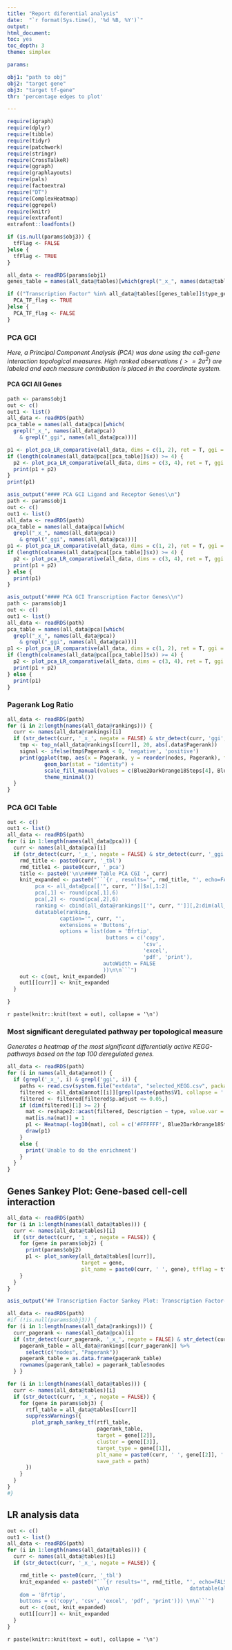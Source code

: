 ```yaml
---
title: "Report diferential analysis"
date:  "`r format(Sys.time(), '%d %B, %Y')`"
output:
html_document:
toc: yes
toc_depth: 3
theme: simplex

params:

obj1: "path to obj"
obj2: "target gene"
obj3: "target tf-gene"
thr: 'percentage edges to plot'

---
```


```r
require(igraph)
require(dplyr)
require(tibble)
require(tidyr)
require(patchwork)
require(stringr)
require(CrossTalkeR)
require(ggraph)
require(graphlayouts)
require(pals)
require(factoextra)
require("DT")
require(ComplexHeatmap)
require(ggrepel)
require(knitr)
require(extrafont)
extrafont::loadfonts()

if (is.null(params$obj3)) {
  tfFlag <- FALSE
}else {
  tfFlag <- TRUE
}

all_data <- readRDS(params$obj1)
genes_table = names(all_data@tables)[which(grepl("_x_", names(data@tables)))]

if (("Transcription Factor" %in% all_data@tables[[genes_table]]$type_gene_A) | ("Transcription Factor" %in% all_data@tables[[genes_table]]$type_gene_A)) {
  PCA_TF_flag <- TRUE
}else {
  PCA_TF_flag <- FALSE
}

```



### PCA GCI

*Here, a Principal Component Analysis (PCA) was done using the cell-gene interaction topological measures. High ranked observations $(>=2\sigma^{2})$ are labeled and each measure contribution is placed in the coordinate system.*

#### PCA GCI All Genes

```r
path <- params$obj1
out <- c()
out1 <- list()
all_data <- readRDS(path)
pca_table = names(all_data@pca)[which(
  grepl("_x_", names(all_data@pca))
    & grepl("_ggi", names(all_data@pca)))]

p1 <- plot_pca_LR_comparative(all_data, dims = c(1, 2), ret = T, ggi = TRUE, include_tf = PCA_TF_flag)
if (length(colnames(all_data@pca[[pca_table]]$x)) >= 4) {
  p2 <- plot_pca_LR_comparative(all_data, dims = c(3, 4), ret = T, ggi = TRUE, include_tf = PCA_TF_flag)
  print(p1 + p2)
}
print(p1)

```



```r
asis_output("#### PCA GCI Ligand and Receptor Genes\\n")
path <- params$obj1
out <- c()
out1 <- list()
all_data <- readRDS(path)
pca_table = names(all_data@pca)[which(
  grepl("_x_", names(all_data@pca))
    & grepl("_ggi", names(all_data@pca)))]
p1 <- plot_pca_LR_comparative(all_data, dims = c(1, 2), ret = T, ggi = TRUE, include_tf = PCA_TF_flag, gene_types = "LR")
if (length(colnames(all_data@pca[[pca_table]]$x)) >= 4) {
  p2 <- plot_pca_LR_comparative(all_data, dims = c(3, 4), ret = T, ggi = TRUE, include_tf = PCA_TF_flag, gene_types = "LR")
  print(p1 + p2)
} else {
  print(p1)
}

```





```r
asis_output("#### PCA GCI Transcription Factor Genes\\n")
path <- params$obj1
out <- c()
out1 <- list()
all_data <- readRDS(path)
pca_table = names(all_data@pca)[which(
  grepl("_x_", names(all_data@pca))
    & grepl("_ggi", names(all_data@pca)))]
p1 <- plot_pca_LR_comparative(all_data, dims = c(1, 2), ret = T, ggi = TRUE, include_tf = PCA_TF_flag, gene_types = "TF")
if (length(colnames(all_data@pca[[pca_table]]$x)) >= 4) {
  p2 <- plot_pca_LR_comparative(all_data, dims = c(3, 4), ret = T, ggi = TRUE, include_tf = PCA_TF_flag, gene_types = "TF")
  print(p1 + p2)
} else {
  print(p1)
}

```


### Pagerank Log Ratio


```r
all_data <- readRDS(path)
for (i in 2:length(names(all_data@rankings))) {
  curr <- names(all_data@rankings)[i]
  if (str_detect(curr, '_x_', negate = FALSE) & str_detect(curr, 'ggi', negate = FALSE)) {
    tmp <- top_n(all_data@rankings[[curr]], 20, abs(.data$Pagerank))
    signal <- ifelse(tmp$Pagerank < 0, 'negative', 'positive')
    print(ggplot(tmp, aes(x = Pagerank, y = reorder(nodes, Pagerank), fill = signal)) +
            geom_bar(stat = "identity") +
            scale_fill_manual(values = c(Blue2DarkOrange18Steps[4], Blue2DarkOrange18Steps[14])) +
            theme_minimal())
  }
}
```





### PCA GCI Table

```r
out <- c()
out1 <- list()
all_data <- readRDS(path)
for (i in 1:length(names(all_data@pca))) {
  curr <- names(all_data@pca)[i]
  if (str_detect(curr, '_x_', negate = FALSE) & str_detect(curr, '_ggi', negate = FALSE)) {
    rmd_title <- paste0(curr, '_tbl')
    rmd_title1 <- paste0(curr, '_pca')
    title <- paste0('\n\n#### Table PCA CGI ', curr)
    knit_expanded <- paste0("```{r , results='", rmd_title, "', echo=FALSE, warning=FALSE}\n\n
         pca <- all_data@pca[['", curr, "']]$x[,1:2]
         pca[,1] <- round(pca[,1],6)
         pca[,2] <- round(pca[,2],6)
         ranking <- cbind(all_data@rankings[['", curr, "']][,2:dim(all_data@rankings[['", curr, "']])[2]],pca[all_data@rankings[['", curr, "']]$nodes,])
         datatable(ranking,
                 caption='", curr, "',
                 extensions = 'Buttons',
                 options = list(dom = 'Bfrtip',
                                buttons = c('copy',
                                            'csv',
                                            'excel',
                                            'pdf', 'print'),
                               autoWidth = FALSE
                               ))\n\n```")
    out <- c(out, knit_expanded)
    out1[[curr]] <- knit_expanded
  }

}

```
`r paste(knitr::knit(text = out), collapse = '\n')`




### Most significant deregulated pathway per topological measure
*Generates a heatmap of the most significant differentially active KEGG-pathways based on the top 100 deregulated genes.*

```r
all_data <- readRDS(path)
for (i in names(all_data@annot)) {
  if (grepl('_x_', i) & grepl('ggi', i)) {
    paths <- read.csv(system.file("extdata", "selected_KEGG.csv", package = "CrossTalkeR"), header = F)
    filtered <- all_data@annot[[i]][grepl(paste(paths$V1, collapse = '|'), all_data@annot[[i]]$ID),]
    filtered <- filtered[filtered$p.adjust <= 0.05,]
    if (dim(filtered)[1] >= 2) {
      mat <- reshape2::acast(filtered, Description ~ type, value.var = "p.adjust")
      mat[is.na(mat)] = 1
      p1 <- Heatmap(-log10(mat), col = c('#FFFFFF', Blue2DarkOrange18Steps[11:18]), column_title = i, name = 'NES_pval')
      draw(p1)
    }
    else {
      print('Unable to do the enrichment')
    }
  }
}

```



## Genes Sankey Plot: Gene-based cell-cell interaction

```r
all_data <- readRDS(path)
for (i in 1:length(names(all_data@tables))) {
  curr <- names(all_data@tables)[i]
  if (str_detect(curr, '_x_', negate = FALSE)) {
    for (gene in params$obj2) {
      print(params$obj2)
      p1 <- plot_sankey(all_data@tables[[curr]],
                        target = gene,
                        plt_name = paste0(curr, ' ', gene), tfflag = tfFlag)
    }
  }
}
```



```r
asis_output("## Transcription Factor Sankey Plot: Transcription Factor-based intra cellular interactions\n")

all_data <- readRDS(path)
#if (!is.null(params$obj3)) {
for (i in 1:length(names(all_data@rankings))) {
  curr_pagerank <- names(all_data@pca)[i]
  if (str_detect(curr_pagerank, '_x_', negate = FALSE) & str_detect(curr_pagerank, '_ggi', negate = FALSE)) {
    pagerank_table = all_data@rankings[[curr_pagerank]] %>%
      select(c("nodes", "Pagerank"))
    pagerank_table = as.data.frame(pagerank_table)
    rownames(pagerank_table) = pagerank_table$nodes
  } }

for (i in 1:length(names(all_data@tables))) {
  curr <- names(all_data@tables)[i]
  if (str_detect(curr, '_x_', negate = FALSE)) {
    for (gene in params$obj3) {
      rtfl_table = all_data@tables[[curr]]
      suppressWarnings({
        plot_graph_sankey_tf(rtfl_table,
                             pagerank_table,
                             target = gene[[2]],
                             cluster = gene[[3]],
                             target_type = gene[[1]],
                             plt_name = paste0(curr, ' ', gene[[2]], ' ', gene[[3]]),
                             save_path = path)
      })
    }
  }
}
#}
```



## LR analysis data

```r
out <- c()
out1 <- list()
all_data <- readRDS(path)
for (i in 1:length(names(all_data@tables))) {
  curr <- names(all_data@tables)[i]
  if (str_detect(curr, '_x_', negate = FALSE)) {

    rmd_title <- paste0(curr, '_tbl')
    knit_expanded <- paste0("```{r results='", rmd_title, "', echo=FALSE, warning=FALSE}
                             \n\n                          datatable(all_data@tables[['", curr, "']][,c('Ligand.Cluster','Receptor.Cluster','Ligand','Receptor' ,'LRScore')],caption='", curr, "', extensions = 'Buttons', options = list(
    dom = 'Bfrtip',
    buttons = c('copy', 'csv', 'excel', 'pdf', 'print'))) \n\n```")
    out <- c(out, knit_expanded)
    out1[[curr]] <- knit_expanded
  }
}

```

`r paste(knitr::knit(text = out), collapse = '\n')`